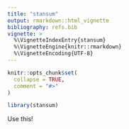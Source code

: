 ```yaml
---
title: "stansum"
output: rmarkdown::html_vignette
bibliography: refs.bib
vignette: >
  %\VignetteIndexEntry{stansum}
  %\VignetteEngine{knitr::rmarkdown}
  %\VignetteEncoding{UTF-8}
---
```


```r
knitr::opts_chunk$set(
  collapse = TRUE,
  comment = "#>"
)
```

```r
library(stansum)
```

Use this!
